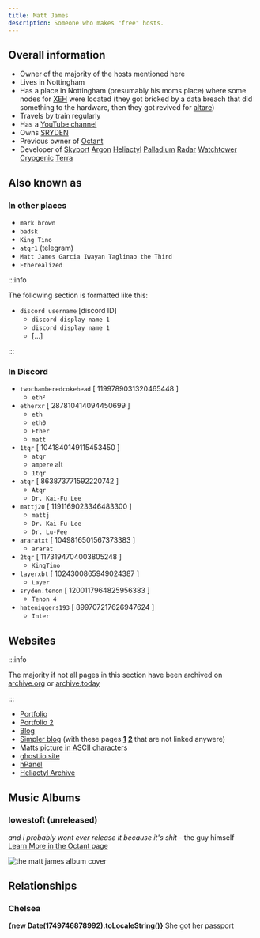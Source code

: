 ```yaml
---
title: Matt James
description: Someone who makes "free" hosts.
---
```


## Overall information
* Owner of the majority of the hosts mentioned here
* Lives in Nottingham
* Has a place in Nottingham (presumably his moms place) where some nodes for [XEH](../Hosts/xeh.sh.mdx) were located (they got bricked by a data breach that did something to the hardware, then they got revived for [altare](../Hosts/altare.pro.mdx))
* Travels by train regularly
* Has a [YouTube channel](https://www.youtube.com/@etherxr/)
* Owns [SRYDEN](../Companies/SRYDEN.md)
* Previous owner of [Octant](../Companies/Octant.md)
* Developer of [Skyport](https://skyport.dev/) [Argon](../Software/argon.mdx) [Heliactyl](../Software/heliactyl.mdx) [Palladium](../Software/palladium.md) [Radar](../Software/radar.mdx) [Watchtower](../Software/watchtower.md) [Cryogenic](../Software/cryogenic.md) [Terra](../Software/terra.md)

## Also known as
### In other places
* `mark brown`
* `badsk`
* `King Tino`
* `atqr1` (telegram)
* `Matt James Garcia Iwayan Taglinao the Third`
* `Etherealized`

:::info

The following section is formatted like this:
* `discord username` [discord ID]
  * `discord display name 1`
  * `discord display name 1`
  * [...]

:::

### In Discord
* `twochamberedcokehead` [ 1199789031320465448 ]
  * `eth²`
* `etherxr` [ 287810414094450699 ]
  * `eth`
  * `eth0`
  * `Ether`
  * `matt`
* `1tqr` [ 1041840149115453450 ]
  * `atqr`
  * `ampere` alt
  * `1tqr`
* `atqr` [ 863873771592220742 ]
  * `Atqr`
  * `Dr. Kai-Fu Lee`
* `mattj20` [ 1191169023346483300 ]
  * `mattj`
  * `Dr. Kai-Fu Lee`
  * `Dr. Lu-Fee`
* `araratxt` [ 1049816501567373383 ]
  * `ararat`
* `2tqr` [ 1173194704003805248 ]
  * `KingTino`
* `layerxbt` [ 1024300865949024387 ]
  * `Layer`
* `sryden.tenon` [ 1200117964825956383 ]
  * `Tenon 4`
* `hateniggers193` [ 899707217626947624 ]
  * `Inter`

## Websites

:::info

The majority if not all pages in this section have been archived on [archive.org](https://web.archive.org/) or [archive.today](https://archive.today/)

:::

* [Portfolio](https://www.ether.pizza/)
* [Portfolio 2](https://ether.z1.software/)
* [Blog](https://ether.ztl.sh/)
* [Simpler blog](https://atqr.pages.dev/) (with these pages [**1**](https://atqr.pages.dev/27-02-2025) [**2**](https://atqr.pages.dev/statement) that are not linked anywere)
* [Matts picture in ASCII characters](https://z1.software/)
* [ghost.io site](https://ether-1.ghost.io/)
* [hPanel](https://github.com/h-panel)
* [Heliactyl Archive](https://github.com/Heliactyl-Archive)

## Music Albums
### lowestoft (unreleased)
_and i probably wont ever release it because it's shit_ - the guy himself  
[Learn More in the Octant page](/Hosts/octant.gg#the-music-album)

![the matt james album cover](https://summerhosts.github.io/media/ether/music_album_cover.png)

## Relationships
### Chelsea
**{new Date(1749746878992).toLocaleString()}** She got her passport 
